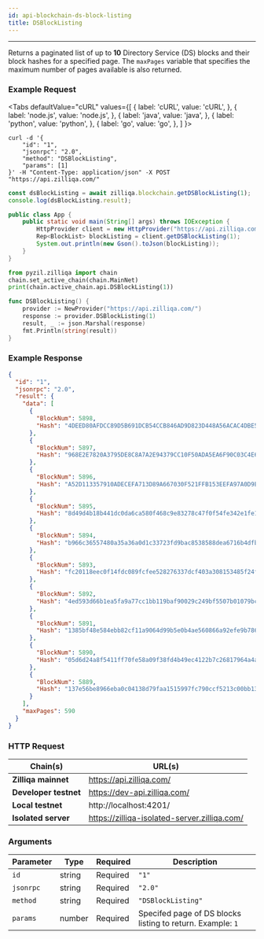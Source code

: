```yaml
---
id: api-blockchain-ds-block-listing
title: DSBlockListing
---
```


---
Returns a paginated list of up to **10** Directory Service (DS) blocks and their block hashes for a specified page. The `maxPages` variable that specifies the maximum number of pages available is also returned.

### Example Request



<Tabs
  defaultValue="cURL"
  values={[
    { label: 'cURL', value: 'cURL', },
    { label: 'node.js', value: 'node.js', },
    { label: 'java', value: 'java', },
    { label: 'python', value: 'python', },
    { label: 'go', value: 'go', },
  ]
}>

<TabItem value="cURL">

```shell
curl -d '{
    "id": "1",
    "jsonrpc": "2.0",
    "method": "DSBlockListing",
    "params": [1]
}' -H "Content-Type: application/json" -X POST "https://api.zilliqa.com/"
```
</TabItem>
<TabItem value="node.js">

```js
const dsBlockListing = await zilliqa.blockchain.getDSBlockListing(1);
console.log(dsBlockListing.result);
```
</TabItem>
<TabItem value="java">

```java
public class App {
    public static void main(String[] args) throws IOException {
        HttpProvider client = new HttpProvider("https://api.zilliqa.com/");
        Rep<BlockList> blockListing = client.getDSBlockListing(1);
        System.out.println(new Gson().toJson(blockListing));
    }
}
```
</TabItem>
<TabItem value="python">

```python
from pyzil.zilliqa import chain
chain.set_active_chain(chain.MainNet)
print(chain.active_chain.api.DSBlockListing(1))
```
</TabItem>

<TabItem value="go">

```go
func DSBlockListing() {
	provider := NewProvider("https://api.zilliqa.com/")
	response := provider.DSBlockListing(1)
	result, _ := json.Marshal(response)
	fmt.Println(string(result))
}
```
</TabItem>
</Tabs>


### Example Response

```json
{
  "id": "1",
  "jsonrpc": "2.0",
  "result": {
    "data": [
      {
        "BlockNum": 5898,
        "Hash": "4DEED80AFDCC89D5B691DCB54CCB846AD9D823D448A56ACAC4DBE5E1213244C7"
      },
      {
        "BlockNum": 5897,
        "Hash": "968E2E7820A3795DE8C8A7A2E94379CC10F50ADA5EA6F90C03C4E61E22EE83B5"
      },
      {
        "BlockNum": 5896,
        "Hash": "A52D113357910ADECEFA713D89A667030F521FFB153EEFA97A0D9E7E4AA5230B"
      },
      {
        "BlockNum": 5895,
        "Hash": "8d49d4b18b441dc0da6ca580f468c9e83278c47f0f54fe342e1fe1425c39044f"
      },
      {
        "BlockNum": 5894,
        "Hash": "b966c36557480a35a36a0d1c33723fd9bac8538588dea6716b4dfb2a05815458"
      },
      {
        "BlockNum": 5893,
        "Hash": "fc20118eec0f14fdc089fcfee528276337dcf403a308153485f24f2856998613"
      },
      {
        "BlockNum": 5892,
        "Hash": "4ed593d66b1ea5fa9a77cc1bb119baf90029c249bf5507b01079bc2fbf45aec7"
      },
      {
        "BlockNum": 5891,
        "Hash": "1385bf48e584ebb82cf11a9064d99b5e0b4ae560866a92efe9b78604e08fc821"
      },
      {
        "BlockNum": 5890,
        "Hash": "05d6d24a8f5411ff70fe58a09f38fd4b49ec4122b7c26817964a4a8b8a089c1f"
      },
      {
        "BlockNum": 5889,
        "Hash": "137e56be8966eba0c04138d79faa1515997fc790ccf5213c00bb13a3550cca39"
      }
    ],
    "maxPages": 590
  }
}
```

### HTTP Request

| Chain(s)              | URL(s)                       |
| --------------------- | ---------------------------- |
| **Zilliqa mainnet**   | https://api.zilliqa.com/     |
| **Developer testnet** | https://dev-api.zilliqa.com/ |
| **Local testnet**     | http://localhost:4201/       |
| **Isolated server**   | https://zilliqa-isolated-server.zilliqa.com/       |

### Arguments

| Parameter | Type   | Required | Description                                                |
| --------- | ------ | -------- | ---------------------------------------------------------- |
| `id`      | string | Required | `"1"`                                                      |
| `jsonrpc` | string | Required | `"2.0"`                                                    |
| `method`  | string | Required | `"DSBlockListing"`                                         |
| `params`  | number | Required | Specifed page of DS blocks listing to return. Example: `1` |